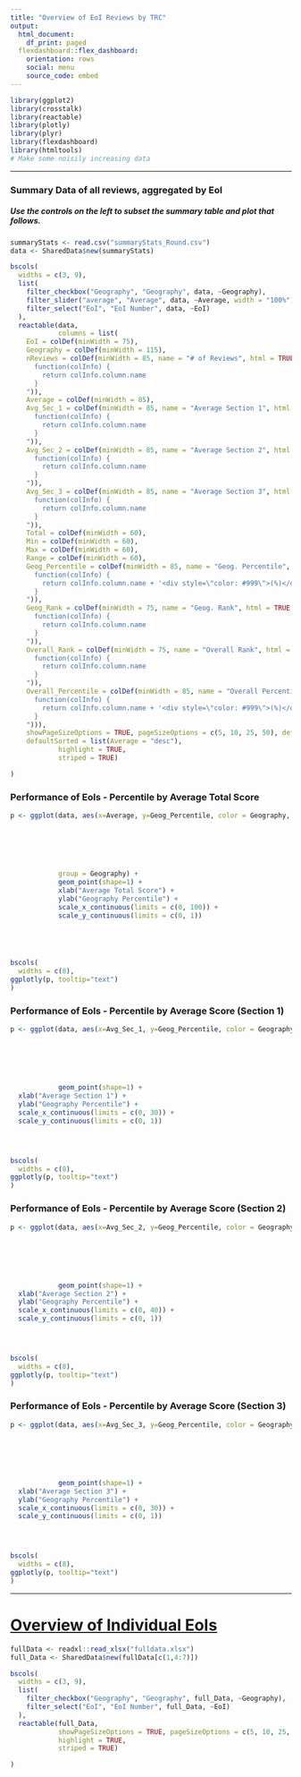 ```yaml
---
title: "Overview of EoI Reviews by TRC"
output:
  html_document:
    df_print: paged
  flexdashboard::flex_dashboard:
    orientation: rows
    social: menu
    source_code: embed
---
```

<style type="text/css">
.main-container {
  max-width: 1800px;
  margin-left: auto;
  margin-right: auto;
}
</style>

```r
library(ggplot2)
library(crosstalk)
library(reactable)
library(plotly)
library(plyr)
library(flexdashboard)
library(htmltools)
# Make some noisily increasing data


```

-----------------------------------------------------------------------
### Summary Data of all reviews, aggregated by EoI
##### Use the controls on the left to subset the summary table and plot that follows.

```r

summaryStats <- read.csv("summaryStats_Round.csv")
data <- SharedData$new(summaryStats)

bscols(
  widths = c(3, 9),
  list(
    filter_checkbox("Geography", "Geography", data, ~Geography),
    filter_slider("average", "Average", data, ~Average, width = "100%"),
    filter_select("EoI", "EoI Number", data, ~EoI)
  ),
  reactable(data, 
            columns = list(
    EoI = colDef(minWidth = 75),
    Geography = colDef(minWidth = 115),
    nReviews = colDef(minWidth = 85, name = "# of Reviews", html = TRUE, align = "left", header = JS("
      function(colInfo) {
        return colInfo.column.name
      }
    ")),
    Average = colDef(minWidth = 85),
    Avg_Sec_1 = colDef(minWidth = 85, name = "Average Section 1", html = TRUE, align = "left", header = JS("
      function(colInfo) {
        return colInfo.column.name
      }
    ")),
    Avg_Sec_2 = colDef(minWidth = 85, name = "Average Section 2", html = TRUE, align = "left", header = JS("
      function(colInfo) {
        return colInfo.column.name
      }
    ")),
    Avg_Sec_3 = colDef(minWidth = 85, name = "Average Section 3", html = TRUE, align = "left", header = JS("
      function(colInfo) {
        return colInfo.column.name
      }
    ")),
    Total = colDef(minWidth = 60),
    Min = colDef(minWidth = 60),
    Max = colDef(minWidth = 60),
    Range = colDef(minWidth = 60),
    Geog_Percentile = colDef(minWidth = 85, name = "Geog. Percentile", html = TRUE, align = "left", header = JS("
      function(colInfo) {
        return colInfo.column.name + '<div style=\"color: #999\">(%)</div>'
      }
    ")),
    Geog_Rank = colDef(minWidth = 75, name = "Geog. Rank", html = TRUE, align = "left", header = JS("
      function(colInfo) {
        return colInfo.column.name
      }
    ")),
    Overall_Rank = colDef(minWidth = 75, name = "Overall Rank", html = TRUE, align = "left", header = JS("
      function(colInfo) {
        return colInfo.column.name
      }
    ")),
    Overall_Percentile = colDef(minWidth = 85, name = "Overall Percentile", html = TRUE, align = "left", header = JS("
      function(colInfo) {
        return colInfo.column.name + '<div style=\"color: #999\">(%)</div>'
      }
    "))),
    showPageSizeOptions = TRUE, pageSizeOptions = c(5, 10, 25, 50), defaultPageSize = 5,
    defaultSorted = list(Average = "desc"),
            highlight = TRUE,
            striped = TRUE)

)
```

### Performance of EoIs - Percentile by Average Total Score

```r
p <- ggplot(data, aes(x=Average, y=Geog_Percentile, color = Geography, text=paste0("EoI: ", EoI,
                                                                                  "<br>",
                                                                                  "Geography: ", Geography,
                                                                                  "<br>",
                                                                                  "Average: ", Average,
                                                                                  "<br>",
                                                                                  "Geog. Percentile: ", Geog_Percentile)),
            group = Geography) +
            geom_point(shape=1) +
            xlab("Average Total Score") +
            ylab("Geography Percentile") +
            scale_x_continuous(limits = c(0, 100)) +
            scale_y_continuous(limits = c(0, 1))





bscols(
  widths = c(8),
ggplotly(p, tooltip="text")
)
```


### Performance of EoIs - Percentile by Average Score (Section 1)

```r


p <- ggplot(data, aes(x=Avg_Sec_1, y=Geog_Percentile, color = Geography, text=paste0("EoI: ", EoI,
                                                                                  "<br>",
                                                                                  "Geography: ", Geography,
                                                                                  "<br>",
                                                                                  "Average: ", Average,
                                                                                  "<br>",
                                                                                  "Geog. Percentile: ", Geog_Percentile)), group = EoI) +
            geom_point(shape=1) +
  xlab("Average Section 1") +
  ylab("Geography Percentile") +
  scale_x_continuous(limits = c(0, 30)) +
  scale_y_continuous(limits = c(0, 1))




bscols(
  widths = c(8),
ggplotly(p, tooltip="text")
)
```

### Performance of EoIs - Percentile by Average Score (Section 2)

```r


p <- ggplot(data, aes(x=Avg_Sec_2, y=Geog_Percentile, color = Geography, text=paste0("EoI: ", EoI,
                                                                                  "<br>",
                                                                                  "Geography: ", Geography,
                                                                                  "<br>",
                                                                                  "Average: ", Average,
                                                                                  "<br>",
                                                                                  "Geog. Percentile: ", Geog_Percentile)), group = EoI) +
            geom_point(shape=1) +
  xlab("Average Section 2") +
  ylab("Geography Percentile") +
  scale_x_continuous(limits = c(0, 40)) +
  scale_y_continuous(limits = c(0, 1))




bscols(
  widths = c(8),
ggplotly(p, tooltip="text")
)
```

### Performance of EoIs - Percentile by Average Score (Section 3)

```r



p <- ggplot(data, aes(x=Avg_Sec_3, y=Geog_Percentile, color = Geography, text=paste0("EoI: ", EoI,
                                                                                  "<br>",
                                                                                  "Geography: ", Geography,
                                                                                  "<br>",
                                                                                  "Average: ", Average,
                                                                                  "<br>",
                                                                                  "Geog. Percentile: ", Geog_Percentile)), group = EoI) +
            geom_point(shape=1) +
  xlab("Average Section 3") +
  ylab("Geography Percentile") +
  scale_x_continuous(limits = c(0, 30)) +
  scale_y_continuous(limits = c(0, 1))




bscols(
  widths = c(8),
ggplotly(p, tooltip="text")
)
```

***
# [Overview of Individual EoIs]{.ul}{.ul}


```r

fullData <- readxl::read_xlsx("fulldata.xlsx")
full_Data <- SharedData$new(fullData[c(1,4:7)])

bscols(
  widths = c(3, 9),
  list(
    filter_checkbox("Geography", "Geography", full_Data, ~Geography),
    filter_select("EoI", "EoI Number", full_Data, ~EoI)
  ),
  reactable(full_Data,
            showPageSizeOptions = TRUE, pageSizeOptions = c(5, 10, 25, 50), defaultPageSize = 5,
            highlight = TRUE,
            striped = TRUE)

)
```
